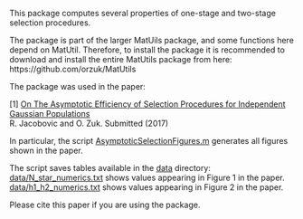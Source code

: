 This package computes several properties of one-stage and two-stage selection procedures. 


The package is part of the larger MatUils package, and some functions here depend on MatUtil. Therefore, to install the package 
it is recommended to download and install the entire MatUtils package from here: 
https://github.com/orzuk/MatUtils

The package was used in the paper: 

[1] [On The Asymptotic Efficiency of Selection Procedures for Independent Gaussian Populations](https://arxiv.org/abs/1707.00314) <br />
R. Jacobovic and O. Zuk. Submitted (2017) 

In particular, the script [AsymptoticSelectionFigures.m](AsymptoticSelectionFigures.m) generates all figures shown in the paper. 

The script saves tables available in the [data](data) directory: 
[data/N_star_numerics.txt](data/N_star_numerics.txt) shows values appearing in Figure 1 in the paper. 
[data/h1_h2_numerics.txt](data/h1_h2_numerics.txt) shows values appearing in Figure 2 in the paper. 


Please cite this paper if you are using the package. 

